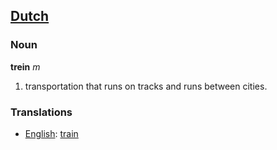 ==[[Dutch]]==
===Noun===

'''trein''' ''m''

# transportation that runs on tracks and runs between cities.

===Translations===
*[[English]]: [[train]]
